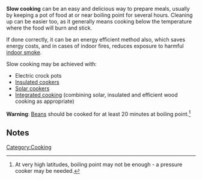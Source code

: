 '''Slow cooking''' can be an easy and delicious way to prepare meals, usually by keeping a pot of food at or near boiling point for several hours. Cleaning up can be easier too, as it generally means cooking below the temperature where the food will burn and stick.

If done correctly, it can be an energy efficient method also, which saves energy costs, and in cases of indoor fires, reduces exposure to harmful [[indoor smoke]].

Slow cooking may be achieved with:
* Electric crock pots
* [[Insulated cookers]]
* [[Solar cookers]]
* [[Integrated cooking]] (combining solar, insulated and efficient wood cooking as appropriate)

'''Warning''': [[Beans]] should be cooked for at least 20 minutes at boiling point.<ref>At very high latitudes, boiling point may not be enough - a pressure cooker may be needed.{{fact}}</ref>

== Notes ==
<small><references/></small>

[[Category:Cooking]]